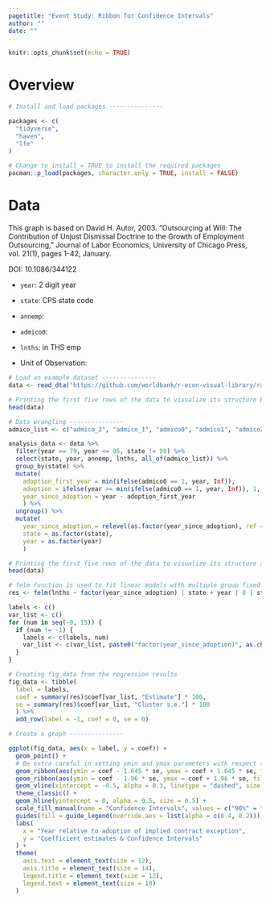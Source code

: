 ```yaml
---
pagetitle: "Event Study: Ribbon for Confidence Intervals"
author: ""
date: ""
---
```


```r
knitr::opts_chunk$set(echo = TRUE)
```

# Overview

```r
# Install and load packages ---------------

packages <- c(
  "tidyverse",
  "haven",
  "lfe"
)

# Change to install = TRUE to install the required packages
pacman::p_load(packages, character.only = TRUE, install = FALSE)

```

# Data 
This graph is based on David H. Autor, 2003. "Outsourcing at Will: The Contribution of Unjust Dismissal Doctrine to the Growth of Employment Outsourcing," Journal of Labor Economics, University of Chicago Press, vol. 21(1), pages 1-42, January.

DOI: 10.1086/344122

- `year`: 2 digit year
- `state`: CPS state code
- `annemp`: 
- `admico0`: 
- `lnths`: in THS emp

- Unit of Observation:

```r
# Load an example dataset ---------------
data <- read_dta("https://github.com/worldbank/r-econ-visual-library/raw/master/Library/Data/autor-jole-2003.dta")

# Printing the first five rows of the data to visualize its structure before data wrangling
head(data)

```

```r
# Data wrangling ---------------
admico_list <- c("admico_2", "admico_1", "admico0", "admico1", "admico2", "admico3", "mico4")

analysis_data <- data %>%
  filter(year >= 79, year <= 95, state != 98) %>%
  select(state, year, annemp, lnths, all_of(admico_list)) %>%
  group_by(state) %>%
  mutate(
    adoption_first_year = min(ifelse(admico0 == 1, year, Inf)),
    adoption = ifelse(year >= min(ifelse(admico0 == 1, year, Inf)), 1, 0),
    year_since_adoption = year - adoption_first_year
    ) %>%
  ungroup() %>%
  mutate(
    year_since_adoption = relevel(as.factor(year_since_adoption), ref = "-1"),
    state = as.factor(state),
    year = as.factor(year)
    )

# Printing the first five rows of the data to visualize its structure after data wrangling
head(data)
```

```r
# felm function is used to fit linear models with multiple group fixed effects 
res <- felm(lnths ~ factor(year_since_adoption) | state + year | 0 | state, data = analysis_data)

labels <- c()
var_list <- c()
for (num in seq(-9, 15)) {
  if (num != -1) {
    labels <- c(labels, num)
    var_list <- c(var_list, paste0("factor(year_since_adoption)", as.character(num)))
  }
}

# Creating fig_data from the regression results
fig_data <- tibble(
  label = labels,
  coef = summary(res)$coef[var_list, "Estimate"] * 100,
  se = summary(res)$coef[var_list, "Cluster s.e."] * 100
  ) %>%
  add_row(label = -1, coef = 0, se = 0)

```

```r
# Create a graph ---------------

ggplot(fig_data, aes(x = label, y = coef)) +
  geom_point() +
  # Be extra careful in setting ymin and ymax parameters with respect to the critical value when using geom_ribbon
  geom_ribbon(aes(ymin = coef - 1.645 * se, ymax = coef + 1.645 * se, fill = "90%"), alpha = 0.4) +
  geom_ribbon(aes(ymin = coef - 1.96 * se, ymax = coef + 1.96 * se, fill = "95%"), alpha = 0.2) +
  geom_vline(xintercept = -0.5, alpha = 0.3, linetype = "dashed", size = 0.3) +
  theme_classic() +
  geom_hline(yintercept = 0, alpha = 0.5, size = 0.5) +
  scale_fill_manual(name = "Confidence Intervals", values = c("90%" = "grey12", "95%" = "grey12")) +
  guides(fill = guide_legend(override.aes = list(alpha = c(0.4, 0.2)))) +
  labs(
    x = "Year relative to adoption of implied contract exception",
    y = "Coefficient estimates & Confidence Intervals"
  ) +
  theme(
    axis.text = element_text(size = 12),
    axis.title = element_text(size = 14),
    legend.title = element_text(size = 12),
    legend.text = element_text(size = 10)
  )

```
